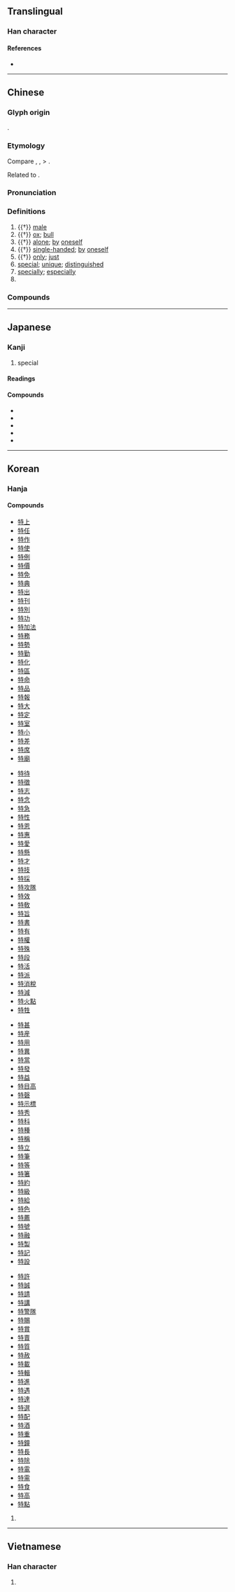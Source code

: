 {{character info/new}}
==Translingual==

===Han character===
{{Han char|rn=93|rad=牛|as=06|sn=10|four=24541|canj=HQGDI|ids=⿰牛寺}}

====References====
* {{Han ref|kx=0700.200|dkj=20013|dj=1113.030|hdz=31808.110|uh=7279|ud=29305|bh=AF53|bd=44883}}

----

==Chinese==
{{zh-forms}}

===Glyph origin===
{{Han etym}}
{{Han compound|牛|寺|c1=s|c2=p|t1=ox|ls=psc}}.

===Etymology===
Compare {{cog|th|ถึก||young ox, male water buffalo}}, {{cog|lo|ເຖິກ||male (of animal)}}, {{cog|mkh-vie-pro|*dək||male}} > {{cog|vi|đực||male (of animal); bull}}.

Related to {{och-l|犆|male animal}}.

===Pronunciation===
{{zh-pron
|m=tè
|m-s=te2
|c=dak6
|h=pfs=thi̍t
|mn=xm,zz,tw:te̍k/qz:tia̍k
|w=5deq
|mc=y
|oc=y
|ma=y
|cat=a,n,adv
}}

===Definitions===
{{zh-hanzi}}

# {{†}} {{lb|zh|of animal, especially [[bull]]}} [[male]]
# {{†}} [[ox]]; [[bull]]
# {{†}} [[alone]]; [[by]] [[oneself]]
# {{†}} [[single-handed]]; [[by]] [[oneself]]
# {{†}} [[only]]; [[just]]
# [[special]]; [[unique]]; [[distinguished]]
# [[specially]]; [[especially]]
# {{zh-short|特務|[[special]] [[agent]]; [[spy]]}}

===Compounds===
{{zh-der|特化|特別|特異|丁等特考|不特|丙等特考|乙等特考|亞特拉斯|亞特蘭大|亨利福特|介特|伊斯特島|伏特|伏特加|伏特計|佛蒙特州|克勒特|加伏特|勃朗特|匹特曼|卓特|厄魯特族|史特勞斯|吉特巴|名特|名特優新|哈姆雷特|土伯特|基爾特|外交特權|大書特書|大特寫|大錯特錯|夸特|奇特|孤特|密斯特|寶特瓶|巴勒特 |巴特那|布勒斯特|布特哈|布萊恩特|布萊特|希特勒|席特拉灣|幽特貝|底特律|強風特報|彭特莫|怪特|惠特曼|拉巴特|文化特質|曼徹斯特|朱比特|李斯特|模特兒|沙特|沙達特|波特|波特萊爾|波特酒|特令|特任|特使|特來|特例|特價|特價品|特優|特兒|特准|特出|特刊|特別來賓|特別刑法|特別助理|特別報導|特別法|特別節目|特別股|特別護士|特別費|特別賣力|特別門診|特利可得|特務|特勤|特區|特古|特命|特哥大|特地|特型演員|特報|特多龍|特大|特定|特宥|特寫|特寫鏡頭|特展|特工|特強|特徵|特性|特性美|特恩|特惠|特惠制度|特惠待遇|特惠關稅|特意|特技|特技鏡頭|特支|特攻隊|特故|特效|特效藥|特教|特有|特權|特此|特殊|特殊兒童|特殊因素|特殊性|特殊性向|特殊才能|特殊效果|特殊教育|特殊營業|特洛伊城|特派|特派員|特為|特煞|特特|特特意意|特特為為|特獎|特產|特異功能|特種|特種作戰|特種兵|特種工藝|特種文書|特種考試|特種部隊|特種鋼|特稱|特稿|特立獨行|特等|特約|特約商店|特約演員|特級|特考|特色|特藏|特藝彩色|特製|特許|特許行業|特許費|特警|特貸|特賣|特賣活動|特質|特赦|特赦令|特起|特輯|特達|特遣|特選|特長|特餐|特骨|特體|特高頻|特高頻率|特點|獨特|珪璋特達|瓦特|瓦特表|用特|甲等特考|異特龍|異軍特起|白壁特|福斯特|科威特|科威特市|經濟特區|舒伯特|艾略特|英特邁往|莫札特|萊特兄弟|裴特|詭特|豪雨特報|貝特|貝開特|貝魯特|赫斯特|邱比特|阿爾考特|阿特拉斯|陪士特|霍普特曼|非特|魯特琴|鹿特丹}}

----

==Japanese==

===Kanji===
{{ja-kanji|grade=4|rs=牛06}}

# special

====Readings====
{{ja-readings
|goon=どく
|kanon=とく
|kun=お.うし-, ひと-り, ことに
}}

====Compounds====
* {{ja-r|特別|とくべつ}}
* {{ja-r|特防|とくぼう}}
* {{ja-r|特撮|とくさつ}}
* {{ja-r|特捜|とくそう}}
* {{ja-r|特殊|とくしゅ}}

----

==Korean==

===Hanja===
{{ko-hanja|hangeul=특|eumhun=[[특별하다]], [[수컷]]|rv=teuk|mr=t'ŭk|y=thuk|ehrv=teukbyeolhada, sukeot|ehmr=t'ŭkpyŏrhada, suk'ŏt|ehy=thukpyelhada, swukhes}}

====Compounds====
{{top4}}
* [[特上]]
* [[特任]]
* [[特作]]
* [[特使]]
* [[特例]]
* [[特價]]
* [[特免]]
* [[特典]]
* [[特出]]
* [[特刊]]
* [[特別]]
* [[特功]]
* [[特加法]]
* [[特務]]
* [[特勢]]
* [[特勤]]
* [[特化]]
* [[特區]]
* [[特命]]
* [[特品]]
* [[特報]]
* [[特大]]
* [[特定]]
* [[特室]]
* [[特小]]
* [[特差]]
* [[特席]]
* [[特廟]]
{{mid4}}
* [[特待]]
* [[特徵]]
* [[特志]]
* [[特念]]
* [[特急]]
* [[特性]]
* [[特恩]]
* [[特惠]]
* [[特愛]]
* [[特懸]]
* [[特才]]
* [[特技]]
* [[特採]]
* [[特攻隊]]
* [[特效]]
* [[特敎]]
* [[特旨]]
* [[特書]]
* [[特有]]
* [[特權]]
* [[特殊]]
* [[特段]]
* [[特活]]
* [[特派]]
* [[特消稅]]
* [[特減]]
* [[特火點]]
* [[特牲]]
{{mid4}}
* [[特甚]]
* [[特産]]
* [[特用]]
* [[特異]]
* [[特當]]
* [[特發]]
* [[特益]]
* [[特目高]]
* [[特磬]]
* [[特示標]]
* [[特秀]]
* [[特科]]
* [[特種]]
* [[特稱]]
* [[特立]]
* [[特筆]]
* [[特等]]
* [[特箸]]
* [[特約]]
* [[特級]]
* [[特給]]
* [[特色]]
* [[特薦]]
* [[特號]]
* [[特融]]
* [[特製]]
* [[特記]]
* [[特設]]
{{mid4}}
* [[特許]]
* [[特誠]]
* [[特請]]
* [[特講]]
* [[特警隊]]
* [[特賜]]
* [[特賞]]
* [[特賣]]
* [[特質]]
* [[特赦]]
* [[特載]]
* [[特輯]]
* [[特進]]
* [[特遇]]
* [[特達]]
* [[特選]]
* [[特配]]
* [[特酒]]
* [[特重]]
* [[特鐘]]
* [[特長]]
* [[特除]]
* [[特電]]
* [[特需]]
* [[特食]]
* [[特高]]
* [[特點]]
{{bottom}}

# {{defn|lang=ko|sort=牛06}}

----

==Vietnamese==

===Han character===
{{vi-hantu|[[đặc]], [[đực]], [[đước]], [[được]], [[sệt]]|rs=牛06}}

# {{defn|lang=vi|sort=牛06}}
